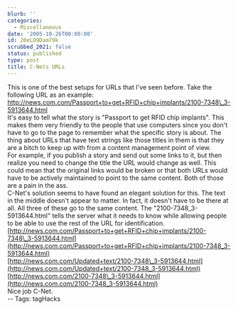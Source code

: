 ```yaml
---
blurb: ''
categories:
  - Miscellaneous
date: '2005-10-26T00:00:00'
id: 20eLO9Dam79k
scrubbed_2021: false
status: published
type: post
title: C-Nets URLs
---
```


This is one of the best setups for URLs that I've seen before. Take
the following URL as an example:  
http://news.com.com/Passport+to+get+RFID+chip+implants/2100-7348\_3-5913644.html  
It's easy to tell what the story is "Passport to get RFID chip
implants". This makes them very friendly to the people that use
computers since you don't have to go to the page to remember what
the specific story is about. The thing about URLs that have text
strings like those titles in them is that they are a bitch to keep
up with from a content management point of view.  
For example, if you publish a story and send out some links to it,
but then realize you need to change the title the URL would change
as well. This could mean that the original links would be broken or
that both URLs would have to be actively maintained to point to the
same content. Both of those are a pain in the ass.  
C-Net's solution seems to have found an elegant solution for this.
The text in the middle doesn't appear to matter. In fact, it
doesn't have to be there at all. All three of these go to the same
content. The "2100-7348\_3-5913644.html" tells the server what it
needs to know while allowing people to be able to use the rest of
the URL for identification.  
[http://news.com.com/Passport+to+get+RFID+chip+implants/2100-7348\_3-5913644.html](http://news.com.com/Passport+to+get+RFID+chip+implants/2100-7348_3-5913644.html)  
[http://news.com.com/Updated+text/2100-7348\_3-5913644.html](http://news.com.com/Updated+text/2100-7348_3-5913644.html)  
[http://news.com.com/2100-7348\_3-5913644.html](http://news.com.com/2100-7348_3-5913644.html)  
Nice job C-Net.  
-- Tags: tagHacks
